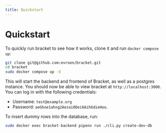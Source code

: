 ```yaml
---
title: Quickstart
---
```



# Quickstart

To quickly run bracket to see how it works, clone it and run `docker compose up`:

```bash
git clone git@github.com:evroon/bracket.git
cd bracket
sudo docker compose up -d
```

This will start the backend and frontend of Bracket, as well as a postgres instance. You should now
be able to view bracket at `http://localhost:3000`. You can log in with the following credentials:

- Username: `test@example.org`
- Password: `aeGhoe1ahng2Aezai0Dei6Aih6dieHoo`.

To insert dummy rows into the database, run:

```bash
sudo docker exec bracket-backend pipenv run ./cli.py create-dev-db
```
